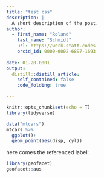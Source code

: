 ```yaml
---
title: "test css"
description: |
  A short description of the post.
author:
  - first_name: "Roland"
    last_name: "Schmidt"
    url: https://werk.statt.codes
    orcid_id: 0000-0002-6897-1693
    
date: 01-20-0001
output:
  distill::distill_article:
    self_contained: false
    code_folding: true

---
```



```r
knitr::opts_chunk$set(echo = T)
library(tidyverse)
```


```r
data("mtcars")
mtcars %>% 
  ggplot()+
  geom_point(aes(disp, cyl))
```

here comes the referenced label:

```r
library(geofacet)
geofacet::aus
```

